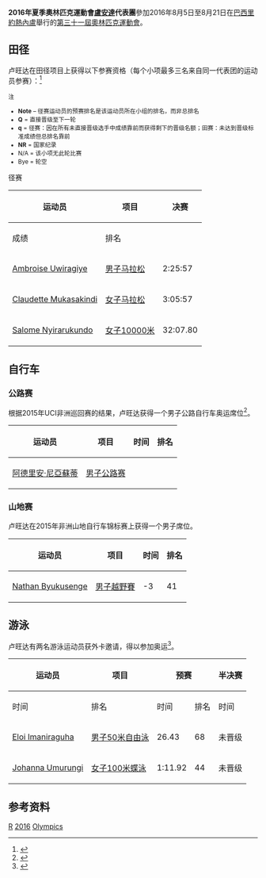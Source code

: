 {{NoteTA|G1=Sports}}
{{Infobox Country Olympics
|NOC=RWA
|games=2016年夏季
|competitors=7
|sports=3
|flagbearer=[[2016年夏季奧林匹克運動會入場旗手|开幕式]]：[[阿德里安·尼亞蘇蒂|阿德里安·尼亞蘇蒂]]（自行车）<ref>{{cite web |title=The Flagbearers for the Rio 2016 Opening Ceremony |url=https://stillmed.olympic.org/media/Document%20Library/OlympicOrg/News/2016/08/2016-08-05-Rio-2016-Opening-Ceremony-Flag-Bearers.pdf |publisher=[[国际奥林匹克委员会|International Olympic Committee]] |accessdate=2016-08-05 |date=2016-08-05 |archiveurl=https://web.archive.org/web/20160816094229/https://stillmed.olympic.org/media/Document%20Library/OlympicOrg/News/2016/08/2016-08-05-Rio-2016-Opening-Ceremony-Flag-Bearers.pdf |archivedate=2016-08-16 |deadurl=yes }}</ref><br/>闭幕式：[[Claudette_Mukasakindi|Claudette Mukasakindi]]（田径）<ref>{{cite web|title=The Flagbearers for the Rio 2016 Closing Ceremony|url=https://stillmed.olympic.org/media/Document%20Library/OlympicOrg/News/2016/08/2016-08-21-Rio-2016-Closing-Ceremony-Flag-Bearers.pdf|publisher=International Olympic Committee|accessdate=2016-09-22|date=2016-08-21|archiveurl=https://web.archive.org/web/20160822094245/https://stillmed.olympic.org/media/Document%20Library/OlympicOrg/News/2016/08/2016-08-21-Rio-2016-Closing-Ceremony-Flag-Bearers.pdf|archivedate=2016-08-22|dead-url=no}}</ref>
|officials=
|gold=
|silver=
|bronze=
}}

'''2016年夏季奧林匹克運動會[[盧安達|盧安達]]代表團'''參加2016年8月5日至8月21日在[[巴西|巴西]][[里約熱內盧|里約熱內盧]]舉行的[[2016年夏季奧林匹克運動會|第三十一屆奧林匹克運動會]]。

==田径==
{{main|2016年夏季奥林匹克运动会田径比赛}}
卢旺达在田径项目上获得以下参赛资格（每个小项最多三名来自同一代表团的运动员参赛）：<ref>{{cite web|title=IAAF Games of the XXX Olympiad – Rio 2016 Entry Standards|url=http://www.insidethegames.biz/media/file/559/IAAF%20Rio%202016%20standards.pdf|publisher=[[国际田径联合会|IAAF]]|accessdate=2015-04-18|archive-date=2016-07-07|archive-url=https://web.archive.org/web/20160707211107/http://www.insidethegames.biz/media/file/559/IAAF%20Rio%202016%20standards.pdf|dead-url=no}}</ref>

<small>
;注
*'''Note''' – 径赛运动员的预赛排名是该运动员所在小组的排名，而非总排名
*'''Q''' = 直接晋级至下一轮
*'''q''' = 径赛：因在所有未直接晋级选手中成绩靠前而获得剩下的晋级名额；田赛：未达到晋级标准成绩但总排名靠前
*'''NR''' = 国家纪录
*N/A = 该小项无此轮比赛
*Bye = 轮空
</small>

;径赛
{| class="wikitable" style="font-size:90%"
|-
!rowspan="2"|运动员
!rowspan="2"|项目
!colspan="2"|决赛
|-style="font-size:95%"
!成绩
!排名
|-align=center
|align=left|[[Ambroise_Uwiragiye|Ambroise Uwiragiye]]
|align=left|[[2016年夏季奧林匹克運動會田徑男子馬拉松比賽|男子马拉松]]
|2:25:57
|98<!--99-->
|-align=center
|align=left|[[Claudette_Mukasakindi|Claudette Mukasakindi]]
|align=left|[[2016年夏季奧林匹克運動會田徑女子馬拉松比賽|女子马拉松]]
|3:05:57
|126
|-align=center
|align=left|[[Salome_Nyirarukundo|Salome Nyirarukundo]]
|align=left|[[2016年夏季奧林匹克運動會田徑女子10000公尺比賽|女子10000米]]
|32:07.80
|27
|}

==自行车==
{{main|2016年夏季奥林匹克运动会自行车比赛}}

===公路赛===
根据2015年UCI非洲巡回赛的结果，卢旺达获得一个男子公路自行车奥运席位<ref>{{cite news|title=UCI announces men's road Olympic quotas|url=http://www.cyclingnews.com/news/uci-announces-mens-road-olympic-quotas/|publisher=Cyclingnews.com|date=2016-01-18|accessdate=2016-01-20|archive-date=2016-01-20|archive-url=https://web.archive.org/web/20160120194804/http://www.cyclingnews.com/news/uci-announces-mens-road-olympic-quotas/|dead-url=no}}</ref>。

{| class="wikitable" style="font-size:90%"
|-
!运动员
!项目
!时间
!排名
|-align=center
|align=left|[[阿德里安·尼亞蘇蒂|阿德里安·尼亞蘇蒂]]
|align=left|[[2016年夏季奧林匹克運動會男子公路自由車比賽|男子公路赛]]
|colspan="2"|{{abbr|DNF|未完成}}
|}

===山地赛===
卢旺达在2015年非洲山地自行车锦标赛上获得一个男子席位。

{| class="wikitable" style="font-size:90%"
|-
!运动员
!项目
!时间
!排名
|-align=center
|align=left|[[Nathan_Byukusenge|Nathan Byukusenge]]
|align=left|[[2016年夏季奧林匹克運動會自由車男子越野賽|男子越野賽]]
| -3 {{abbr|LAP|被套圈}}
|41
|}

==游泳==
{{main|2016年夏季奥林匹克运动会游泳比赛}}
卢旺达有两名游泳运动员获外卡邀请，得以参加奥运<ref>{{cite news|first=Geoffrey|last=Abimwe|title=Swimming duo to compete at Rio de Janeiro Olympics|url=http://www.newtimes.co.rw/section/article/2016-07-10/201555/|publisher=The New Times|date=2016-07-10|accessdate=2016-07-11|archive-date=2016-07-11|archive-url=https://web.archive.org/web/20160711122003/http://www.newtimes.co.rw/section/article/2016-07-10/201555/|dead-url=no}}</ref>。

{|class=wikitable style="font-size:90%"
|-
!rowspan="2"|运动员
!rowspan="2"|项目
!colspan="2"|预赛
!colspan="2"|半决赛
!colspan="2"|决赛
|-style="font-size:95%"
!时间
!排名
!时间
!排名
!时间
!排名
|-align=center
|align=left|[[Eloi_Imaniraguha|Eloi Imaniraguha]]
|align=left|[[2016年夏季奧林匹克運動會男子50公尺自由式比賽|男子50米自由泳]]
|26.43
|68
|colspan=4|未晋级
|-align=center
|align=left|[[Johanna_Umurungi|Johanna Umurungi]]
|align=left|[[2016年夏季奧林匹克運動會女子100公尺蝶式比賽|女子100米蝶泳]]
|1:11.92
|44
|colspan=4|未晋级
|}

==参考资料==
{{Reflist}}

{{Nations at the 2016 Summer Olympics}}

[[Category:2016年夏季奧林匹克運動會代表團|R]]
[[Category:奧林匹克運動會盧安達代表團|2016]]
[[Category:2016年盧安達|Olympics]]